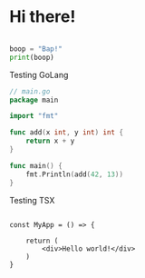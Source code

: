# Hi there!



```python

boop = "Bap!"
print(boop)

```

Testing GoLang

```go
// main.go
package main

import "fmt"

func add(x int, y int) int {
	return x + y
}

func main() {
	fmt.Println(add(42, 13))
}
```

Testing TSX


```tsx

const MyApp = () => {

    return (
        <div>Hello world!</div>
    )
}

```
